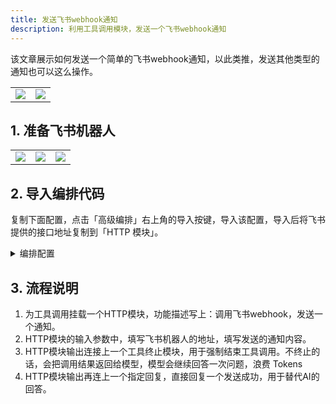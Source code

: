 ```yaml
---
title: 发送飞书webhook通知
description: 利用工具调用模块，发送一个飞书webhook通知
---
```


该文章展示如何发送一个简单的飞书webhook通知，以此类推，发送其他类型的通知也可以这么操作。

|                       |                       |
| --------------------- | --------------------- |
| ![](/imgs/feishuwebhook1.webp) | ![](/imgs/feishuwebhook2.webp) |

## 1. 准备飞书机器人

|                       |                       | |
| --------------------- | --------------------- |--------------------- |
| ![](/imgs/feishuwebhook3.png) | ![](/imgs/feishuwebhook4.webp) |![](/imgs/feishuwebhook5.png) |

## 2. 导入编排代码

复制下面配置，点击「高级编排」右上角的导入按键，导入该配置，导入后将飞书提供的接口地址复制到「HTTP 模块」。

<details>
<summary>编排配置</summary>

```json
{
  "nodes": [
    {
      "nodeId": "userGuide",
      "name": "系统配置",
      "intro": "可以配置应用的系统参数",
      "avatar": "/imgs/workflow/userGuide.png",
      "flowNodeType": "userGuide",
      "position": {
        "x": 303.41163758039283,
        "y": -552.297639861266
      },
      "version": "481",
      "inputs": [],
      "outputs": []
    },
    {
      "nodeId": "workflowStartNodeId",
      "name": "流程开始",
      "intro": "",
      "avatar": "/imgs/workflow/userChatInput.svg",
      "flowNodeType": "workflowStart",
      "position": {
        "x": 529.3935295017156,
        "y": 197.114018410347
      },
      "version": "481",
      "inputs": [
        {
          "key": "userChatInput",
          "renderTypeList": [
            "reference",
            "textarea"
          ],
          "valueType": "string",
          "label": "用户问题",
          "required": true,
          "toolDescription": "用户问题"
        }
      ],
      "outputs": [
        {
          "id": "userChatInput",
          "key": "userChatInput",
          "label": "core.module.input.label.user question",
          "valueType": "string",
          "type": "static"
        }
      ]
    },
    {
      "nodeId": "u6IAOEssxoZT",
      "name": "工具调用",
      "intro": "通过AI模型自动选择一个或多个功能块进行调用，也可以对插件进行调用。",
      "avatar": "/imgs/workflow/tool.svg",
      "flowNodeType": "tools",
      "showStatus": true,
      "position": {
        "x": 1003.146243538873,
        "y": 48.52327869406625
      },
      "version": "481",
      "inputs": [
        {
          "key": "model",
          "renderTypeList": [
            "settingLLMModel",
            "reference"
          ],
          "label": "core.module.input.label.aiModel",
          "valueType": "string",
          "llmModelType": "all",
          "value": "gpt-3.5-turbo"
        },
        {
          "key": "temperature",
          "renderTypeList": [
            "hidden"
          ],
          "label": "",
          "value": 0,
          "valueType": "number",
          "min": 0,
          "max": 10,
          "step": 1
        },
        {
          "key": "maxToken",
          "renderTypeList": [
            "hidden"
          ],
          "label": "",
          "value": 2000,
          "valueType": "number",
          "min": 100,
          "max": 4000,
          "step": 50
        },
        {
          "key": "systemPrompt",
          "renderTypeList": [
            "textarea",
            "reference"
          ],
          "max": 3000,
          "valueType": "string",
          "label": "core.ai.Prompt",
          "description": "core.app.tip.chatNodeSystemPromptTip",
          "placeholder": "core.app.tip.chatNodeSystemPromptTip"
        },
        {
          "key": "history",
          "renderTypeList": [
            "numberInput",
            "reference"
          ],
          "valueType": "chatHistory",
          "label": "core.module.input.label.chat history",
          "description": "最多携带多少轮对话记录",
          "required": true,
          "min": 0,
          "max": 50,
          "value": 6
        },
        {
          "key": "userChatInput",
          "renderTypeList": [
            "reference",
            "textarea"
          ],
          "valueType": "string",
          "label": "用户问题",
          "required": true,
          "value": [
            "workflowStartNodeId",
            "userChatInput"
          ]
        }
      ],
      "outputs": [
        {
          "id": "answerText",
          "key": "answerText",
          "label": "core.module.output.label.Ai response content",
          "description": "core.module.output.description.Ai response content",
          "valueType": "string",
          "type": "static"
        }
      ]
    },
    {
      "nodeId": "fvY5hb0K646V",
      "name": "工具调用终止",
      "intro": "该模块需配置工具调用使用。当该模块被执行时，本次工具调用将会强制结束，并且不再调用AI针对工具调用结果回答问题。",
      "avatar": "/imgs/workflow/toolStop.svg",
      "flowNodeType": "stopTool",
      "position": {
        "x": 2367.838362362707,
        "y": 732.355988936165
      },
      "version": "481",
      "inputs": [],
      "outputs": []
    },
    {
      "nodeId": "x9rN2a4WnZmt",
      "name": "HTTP 请求",
      "intro": "向飞书发送一个webhooks通知信息。",
      "avatar": "/imgs/workflow/http.png",
      "flowNodeType": "httpRequest468",
      "showStatus": true,
      "position": {
        "x": 1623.9214305901633,
        "y": 22.777089001645862
      },
      "version": "486",
      "inputs": [
        {
          "key": "system_addInputParam",
          "renderTypeList": [
            "addInputParam"
          ],
          "valueType": "dynamic",
          "label": "",
          "required": false,
          "description": "core.module.input.description.HTTP Dynamic Input",
          "editField": {
            "key": true,
            "valueType": true
          }
        },
        {
          "valueType": "string",
          "renderTypeList": [
            "reference"
          ],
          "key": "text",
          "label": "text",
          "toolDescription": "发送的消息",
          "required": true,
          "canEdit": true,
          "editField": {
            "key": true,
            "description": true
          }
        },
        {
          "key": "system_httpMethod",
          "renderTypeList": [
            "custom"
          ],
          "valueType": "string",
          "label": "",
          "value": "POST",
          "required": true
        },
        {
          "key": "system_httpReqUrl",
          "renderTypeList": [
            "hidden"
          ],
          "valueType": "string",
          "label": "",
          "description": "core.module.input.description.Http Request Url",
          "placeholder": "https://api.ai.com/getInventory",
          "required": false,
          "value": ""
        },
        {
          "key": "system_httpHeader",
          "renderTypeList": [
            "custom"
          ],
          "valueType": "any",
          "value": [],
          "label": "",
          "description": "core.module.input.description.Http Request Header",
          "placeholder": "core.module.input.description.Http Request Header",
          "required": false
        },
        {
          "key": "system_httpParams",
          "renderTypeList": [
            "hidden"
          ],
          "valueType": "any",
          "value": [],
          "label": "",
          "required": false
        },
        {
          "key": "system_httpJsonBody",
          "renderTypeList": [
            "hidden"
          ],
          "valueType": "any",
          "value": "{\r\n    \"msg_type\": \"text\",\r\n    \"content\": {\r\n        \"text\": \"{{text}}\"\r\n    }\r\n}",
          "label": "",
          "required": false
        }
      ],
      "outputs": [
        {
          "id": "system_addOutputParam",
          "key": "system_addOutputParam",
          "type": "dynamic",
          "valueType": "dynamic",
          "label": "",
          "editField": {
            "key": true,
            "valueType": true
          }
        },
        {
          "id": "error",
          "key": "error",
          "label": "请求错误",
          "description": "HTTP请求错误信息，成功时返回空",
          "valueType": "object",
          "type": "static"
        },
        {
          "id": "httpRawResponse",
          "key": "httpRawResponse",
          "label": "原始响应",
          "required": true,
          "description": "HTTP请求的原始响应。只能接受字符串或JSON类型响应数据。",
          "valueType": "any",
          "type": "static"
        }
      ]
    },
    {
      "nodeId": "aGHGqH2oUupj",
      "name": "指定回复",
      "intro": "该模块可以直接回复一段指定的内容。常用于引导、提示。非字符串内容传入时，会转成字符串进行输出。",
      "avatar": "/imgs/workflow/reply.png",
      "flowNodeType": "answerNode",
      "position": {
        "x": 2350.7077940158674,
        "y": 107.32448732713493
      },
      "version": "481",
      "inputs": [
        {
          "key": "text",
          "renderTypeList": [
            "textarea",
            "reference"
          ],
          "valueType": "any",
          "required": true,
          "label": "core.module.input.label.Response content",
          "description": "core.module.input.description.Response content",
          "placeholder": "core.module.input.description.Response content",
          "value": "嘻嘻，发送成功"
        }
      ],
      "outputs": []
    }
  ],
  "edges": [
    {
      "source": "workflowStartNodeId",
      "target": "u6IAOEssxoZT",
      "sourceHandle": "workflowStartNodeId-source-right",
      "targetHandle": "u6IAOEssxoZT-target-left"
    },
    {
      "source": "u6IAOEssxoZT",
      "target": "x9rN2a4WnZmt",
      "sourceHandle": "selectedTools",
      "targetHandle": "selectedTools"
    },
    {
      "source": "x9rN2a4WnZmt",
      "target": "fvY5hb0K646V",
      "sourceHandle": "x9rN2a4WnZmt-source-right",
      "targetHandle": "fvY5hb0K646V-target-left"
    },
    {
      "source": "x9rN2a4WnZmt",
      "target": "aGHGqH2oUupj",
      "sourceHandle": "x9rN2a4WnZmt-source-right",
      "targetHandle": "aGHGqH2oUupj-target-left"
    }
  ],
  "chatConfig": {
    "variables": [
      {
        "id": "txq1ca",
        "key": "test",
        "label": "测试",
        "type": "custom",
        "required": true,
        "maxLen": 50,
        "enums": [
          {
            "value": ""
          }
        ]
      }
    ],
    "questionGuide": false,
    "scheduledTriggerConfig": {
      "cronString": "",
      "timezone": "Asia/Shanghai",
      "defaultPrompt": ""
    },
    "_id": "66715d4bf577287d39e35ecf"
  }
}
```

</details>


## 3. 流程说明

1. 为工具调用挂载一个HTTP模块，功能描述写上：调用飞书webhook，发送一个通知。
2. HTTP模块的输入参数中，填写飞书机器人的地址，填写发送的通知内容。
3. HTTP模块输出连接上一个工具终止模块，用于强制结束工具调用。不终止的话，会把调用结果返回给模型，模型会继续回答一次问题，浪费 Tokens
4. HTTP模块输出再连上一个指定回复，直接回复一个发送成功，用于替代AI的回答。
